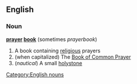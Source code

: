 ==English==
===Noun===
'''[[prayer]] [[book]]'''   (sometimes ''prayerbook'')
#A book containing [[religious]] prayers
#(when capitalized) The [[Book of Common Prayer]]
#(''nautical'') A small [[holystone]]
[[Category:English nouns]]